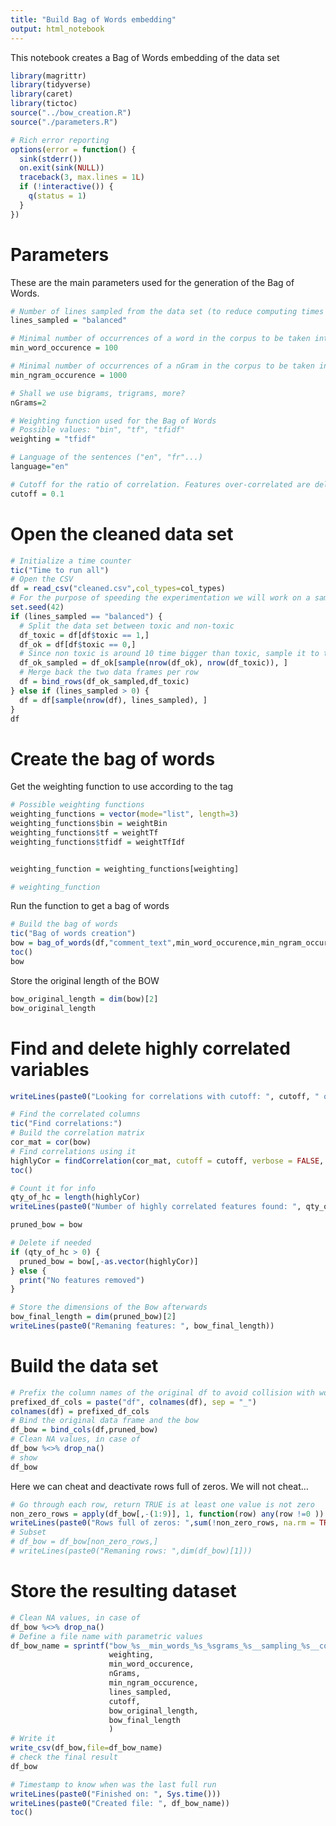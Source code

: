 ```yaml
---
title: "Build Bag of Words embedding"
output: html_notebook
---
```


This notebook creates a Bag of Words embedding of the data set


```r
library(magrittr)
library(tidyverse)
library(caret)
library(tictoc)
source("../bow_creation.R")
source("./parameters.R")

# Rich error reporting
options(error = function() {
  sink(stderr())
  on.exit(sink(NULL))
  traceback(3, max.lines = 1L)
  if (!interactive()) {
    q(status = 1)
  }
})
```

# Parameters

These are the main parameters used for the generation of the Bag of Words.

```r
# Number of lines sampled from the data set (to reduce computing times during the exercise)
lines_sampled = "balanced"

# Minimal number of occurrences of a word in the corpus to be taken into the bag of words
min_word_occurence = 100

# Minimal number of occurrences of a nGram in the corpus to be taken into the bag of words
min_ngram_occurence = 1000

# Shall we use bigrams, trigrams, more?
nGrams=2

# Weighting function used for the Bag of Words
# Possible values: "bin", "tf", "tfidf"
weighting = "tfidf"

# Language of the sentences ("en", "fr"...)
language="en"

# Cutoff for the ratio of correlation. Features over-correlated are deleted.
cutoff = 0.1

```



# Open the cleaned data set

```r
# Initialize a time counter
tic("Time to run all")
# Open the CSV
df = read_csv("cleaned.csv",col_types=col_types)
# For the purpose of speeding the experimentation we will work on a sample of the data frame only
set.seed(42)
if (lines_sampled == "balanced") {
  # Split the data set between toxic and non-toxic
  df_toxic = df[df$toxic == 1,]
  df_ok = df[df$toxic == 0,]
  # Since non toxic is around 10 time bigger than toxic, sample it to the same size
  df_ok_sampled = df_ok[sample(nrow(df_ok), nrow(df_toxic)), ]
  # Merge back the two data frames per row
  df = bind_rows(df_ok_sampled,df_toxic)
} else if (lines_sampled > 0) {
  df = df[sample(nrow(df), lines_sampled), ]
}
df
```

# Create the bag of words

Get the weighting function to use according to the tag

```r
# Possible weighting functions
weighting_functions = vector(mode="list", length=3)
weighting_functions$bin = weightBin
weighting_functions$tf = weightTf
weighting_functions$tfidf = weightTfIdf


weighting_function = weighting_functions[weighting]

# weighting_function
```

Run the function to get a bag of words

```r
# Build the bag of words
tic("Bag of words creation")
bow = bag_of_words(df,"comment_text",min_word_occurence,min_ngram_occurence,nGrams,weighting_function,language)
toc()
bow
```

Store the original length of the BOW

```r
bow_original_length = dim(bow)[2]
bow_original_length
```


# Find and delete highly correlated variables


```r
writeLines(paste0("Looking for correlations with cutoff: ", cutoff, " on ", bow_original_length, " features."))

# Find the correlated columns
tic("Find correlations:")
# Build the correlation matrix
cor_mat = cor(bow)
# Find correlations using it
highlyCor = findCorrelation(cor_mat, cutoff = cutoff, verbose = FALSE, exact = TRUE)
toc()

# Count it for info
qty_of_hc = length(highlyCor)
writeLines(paste0("Number of highly correlated features found: ", qty_of_hc))

pruned_bow = bow

# Delete if needed
if (qty_of_hc > 0) {
  pruned_bow = bow[,-as.vector(highlyCor)]
} else {
  print("No features removed")
}

# Store the dimensions of the Bow afterwards
bow_final_length = dim(pruned_bow)[2]
writeLines(paste0("Remaning features: ", bow_final_length))
```



# Build the data set

```r
# Prefix the column names of the original df to avoid collision with words from BoW
prefixed_df_cols = paste("df", colnames(df), sep = "_")
colnames(df) = prefixed_df_cols
# Bind the original data frame and the bow
df_bow = bind_cols(df,pruned_bow)
# Clean NA values, in case of
df_bow %<>% drop_na()
# show
df_bow
```

Here we can cheat and deactivate rows full of zeros.
We will not cheat...

```r
# Go through each row, return TRUE is at least one value is not zero
non_zero_rows = apply(df_bow[,-(1:9)], 1, function(row) any(row !=0 ))
writeLines(paste0("Rows full of zeros: ",sum(!non_zero_rows, na.rm = TRUE)))
# Subset
# df_bow = df_bow[non_zero_rows,]
# writeLines(paste0("Remaning rows: ",dim(df_bow)[1]))
```

# Store the resulting dataset


```r
# Clean NA values, in case of
df_bow %<>% drop_na()
# Define a file name with parametric values
df_bow_name = sprintf("bow_%s__min_words_%s_%sgrams_%s__sampling_%s__cor_cut_%s_from_%s_to_%s.csv",
                      weighting,
                      min_word_occurence,
                      nGrams,
                      min_ngram_occurence,
                      lines_sampled,
                      cutoff,
                      bow_original_length,
                      bow_final_length
                      )
# Write it
write_csv(df_bow,file=df_bow_name)
# check the final result
df_bow
```


```r
# Timestamp to know when was the last full run
writeLines(paste0("Finished on: ", Sys.time()))
writeLines(paste0("Created file: ", df_bow_name))
toc()
```


